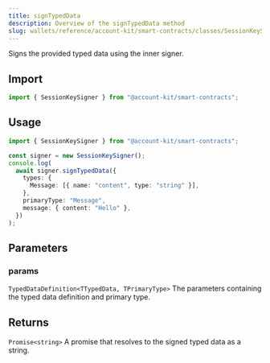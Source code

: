 ```yaml
---
title: signTypedData
description: Overview of the signTypedData method
slug: wallets/reference/account-kit/smart-contracts/classes/SessionKeySigner/signTypedData
---
```


Signs the provided typed data using the inner signer.

## Import

```ts
import { SessionKeySigner } from "@account-kit/smart-contracts";
```

## Usage

```ts
import { SessionKeySigner } from "@account-kit/smart-contracts";

const signer = new SessionKeySigner();
console.log(
  await signer.signTypedData({
    types: {
      Message: [{ name: "content", type: "string" }],
    },
    primaryType: "Message",
    message: { content: "Hello" },
  })
);
```

## Parameters

### params

`TypedDataDefinition<TTypedData, TPrimaryType>`
The parameters containing the typed data definition and primary type.

## Returns

`Promise<string>`
A promise that resolves to the signed typed data as a string.
